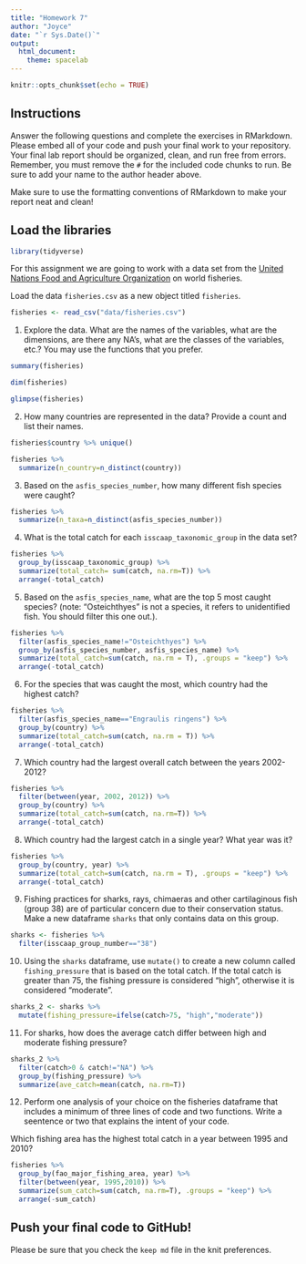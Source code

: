 ```yaml
---
title: "Homework 7"
author: "Joyce"
date: "`r Sys.Date()`"
output:
  html_document: 
    theme: spacelab
---
```


```r
knitr::opts_chunk$set(echo = TRUE)
```

## Instructions
Answer the following questions and complete the exercises in RMarkdown. Please embed all of your code and push your final work to your repository. Your final lab report should be organized, clean, and run free from errors. Remember, you must remove the `#` for the included code chunks to run. Be sure to add your name to the author header above.  

Make sure to use the formatting conventions of RMarkdown to make your report neat and clean!  

## Load the libraries
```r
library(tidyverse)
```

For this assignment we are going to work with a data set from the [United Nations Food and Agriculture Organization](http://www.fao.org/about/en/) on world fisheries.

Load the data `fisheries.csv` as a new object titled `fisheries`.
```r
fisheries <- read_csv("data/fisheries.csv")
```

1. Explore the data. What are the names of the variables, what are the dimensions, are there any NA's, what are the classes of the variables, etc.? You may use the functions that you prefer.
```r
summary(fisheries)
```
```r
dim(fisheries)
```

```r
glimpse(fisheries)
```

2. How many countries are represented in the data? Provide a count and list their names.
```r
fisheries$country %>% unique()
```

```r
fisheries %>% 
  summarize(n_country=n_distinct(country))
```

3. Based on the `asfis_species_number`, how many different fish species were caught?
```r
fisheries %>% 
  summarize(n_taxa=n_distinct(asfis_species_number))
```

4. What is the total catch for each `isscaap_taxonomic_group` in the data set?
```r
fisheries %>% 
  group_by(isscaap_taxonomic_group) %>% 
  summarize(total_catch= sum(catch, na.rm=T)) %>% 
  arrange(-total_catch)
```

5. Based on the `asfis_species_name`, what are the top 5 most caught species? (note: "Osteichthyes" is not a species, it refers to unidentified fish. You should filter this one out.).
```r
fisheries %>% 
  filter(asfis_species_name!="Osteichthyes") %>% 
  group_by(asfis_species_number, asfis_species_name) %>% 
  summarize(total_catch=sum(catch, na.rm = T), .groups = "keep") %>% 
  arrange(-total_catch)
```

6. For the species that was caught the most, which country had the highest catch?
```r
fisheries %>% 
  filter(asfis_species_name=="Engraulis ringens") %>% 
  group_by(country) %>% 
  summarize(total_catch=sum(catch, na.rm = T)) %>% 
  arrange(-total_catch)
```

7. Which country had the largest overall catch between the years 2002-2012?
```r
fisheries %>% 
  filter(between(year, 2002, 2012)) %>% 
  group_by(country) %>% 
  summarize(total_catch=sum(catch, na.rm=T)) %>% 
  arrange(-total_catch)
```

8. Which country had the largest catch in a single year? What year was it? 
```r
fisheries %>% 
  group_by(country, year) %>% 
  summarize(total_catch=sum(catch, na.rm = T), .groups = "keep") %>% 
  arrange(-total_catch)
```

9. Fishing practices for sharks, rays, chimaeras and other cartilaginous fish (group 38) are of particular concern due to their conservation status. Make a new dataframe `sharks` that only contains data on this group. 
```r
sharks <- fisheries %>% 
  filter(isscaap_group_number=="38")
```

10. Using the `sharks` dataframe, use `mutate()` to create a new column called `fishing_pressure` that is based on the total catch. If the total catch is greater than 75, the fishing pressure is considered "high", otherwise it is considered "moderate".
```r
sharks_2 <- sharks %>% 
  mutate(fishing_pressure=ifelse(catch>75, "high","moderate"))
```

11. For sharks, how does the average catch differ between high and moderate fishing pressure?
```r
sharks_2 %>% 
  filter(catch>0 & catch!="NA") %>% 
  group_by(fishing_pressure) %>% 
  summarize(ave_catch=mean(catch, na.rm=T))
```

12. Perform one analysis of your choice on the fisheries dataframe that includes a minimum of three lines of code and two functions. Write a seentence or two that explains the intent of your code.

Which fishing area has the highest total catch in a year between 1995 and 2010?
```r
fisheries %>% 
  group_by(fao_major_fishing_area, year) %>% 
  filter(between(year, 1995,2010)) %>% 
  summarize(sum_catch=sum(catch, na.rm=T), .groups = "keep") %>% 
  arrange(-sum_catch)
```

## Push your final code to GitHub!
Please be sure that you check the `keep md` file in the knit preferences.   